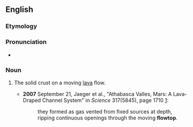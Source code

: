 ==English==

===Etymology===
{{compound|flow|top|lang=en}}

===Pronunciation===
* {{a|US}} {{IPA|ˈfloʊtɑp|lang=en}}

===Noun===
{{en-noun}}

# {{label|en|geology}} The solid crust on a moving [[lava]] flow.
#* '''2007''' September 21, Jaeger et al., "Athabasca Valles, Mars: A Lava-Draped Channel System" in ''Science'' 317(5845), page 1710 [http://www.sciencemag.org/cgi/content/full/317/5845/1709]:
#*: they formed as gas vented from fixed sources at depth, ripping continuous openings through the moving '''flowtop'''.